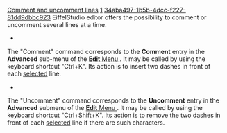 [[Property:title|Comment and uncomment lines]]
[[Property:weight|1]]
[[Property:uuid|34aba497-1b5b-4dcc-f227-81dd9dbbc923]]
EiffelStudio editor offers the possibility to comment or uncomment several lines at a time.
*  
The "Comment" command corresponds to the '''Comment''' entry in the '''Advanced''' sub-menu of the [[Edit menu commands| '''Edit''' Menu ]] . It may be called by using the keyboard shortcut "Ctrl+K". Its action is to insert two dashes in front of each [[Selection|selected]]  line. 

*  
The "Uncomment" command corresponds to the '''Uncomment''' entry in the '''Advanced''' submenu of the [[Edit menu commands| '''Edit''' Menu ]] . It may be called by using the keyboard shortcut "Ctrl+Shift+K". Its action is to remove the two dashes in front of each [[Selection|selected]]  line if there are such characters. <br/>



{{note| '''Note''': If there is no selection, these commands will be applied to the current line. }}




